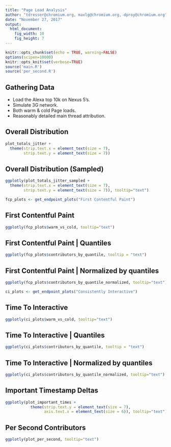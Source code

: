 ```yaml
---
title: "Page Load Analysis"
author: "tdresser@chromium.org, maxlg@chromium.org, dproy@chromium.org"
date: "November 27, 2017"
output: 
  html_document:
    fig_width: 10
    fig_height: 7
---
```


```r
knitr::opts_chunk$set(echo = TRUE, warning=FALSE)
options(scipen=10000)
knitr::opts_knit$set(verbose=TRUE)
source('main.R')
source('per_second.R')
```

## Gathering Data
* Load the Alexa top 10k on Nexus 5's.
* Simulate 3G network.
* Both warm & cold Page loads.
* Reasonably detailed main thread attribution.

## Overall Distribution

```r
plot_totals_jitter +
  theme(strip.text.x = element_text(size = 7),
        strip.text.y = element_text(size = 7))
```

## Overall Distribution (Sampled)
```r
ggplotly(plot_totals_jitter_sampled +
  theme(strip.text.x = element_text(size = 7),
        strip.text.y = element_text(size = 7)), tooltip="text")
```

```r
fcp_plots <- get_endpoint_plots("First Contentful Paint")
```

## First Contentful Paint

```r
ggplotly(fcp_plots$warm_vs_cold, tooltip="text")
```

## First Contentful Paint | Quantiles
```r
ggplotly(fcp_plots$contributors_by_quantile, tooltip = "text")
```

## First Contentful Paint | Normalized by quantiles
```r
ggplotly(fcp_plots$contributors_by_quantile_normalized, tooltip="text")
```


```r
ci_plots <- get_endpoint_plots("Consistently Interactive")
```

## Time To Interactive

```r
ggplotly(ci_plots$warm_vs_cold, tooltip="text")
```

## Time To Interactive | Quantiles
```r
ggplotly(ci_plots$contributors_by_quantile, tooltip = "text")
```

## Time To Interactive | Normalized by quantiles
```r
ggplotly(ci_plots$contributors_by_quantile_normalized, tooltip="text")
```

## Important Timestamp Deltas
```r
ggplotly(plot_important_times + 
           theme(strip.text.y = element_text(size = 7),
                 axis.text.x = element_text(size = 6)), tooltip="text") 
```

## Per Second Contributors
```r
ggplotly(plot_per_second, tooltip="text")
```

